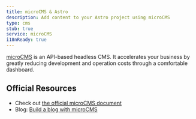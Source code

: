 ```yaml
---
title: microCMS & Astro
description: Add content to your Astro project using microCMS
type: cms
stub: true
service: microCMS
i18nReady: true
---
```


[microCMS](https://microcms.io/) is an API-based headless CMS.
It accelerates your business by greatly reducing development and operation costs through a comfortable dashboard.

## Official Resources

- Check out [the official microCMS document](https://document.microcms.io/tutorial/astro/astro-top)
- Blog: [Build a blog with microCMS](https://blog.microcms.io/astro-microcms-introduction/)
